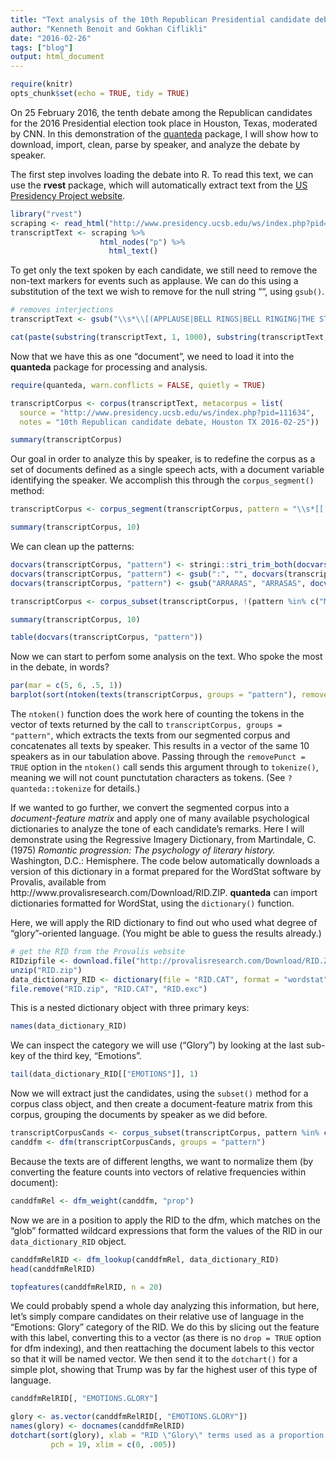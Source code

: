 ```yaml
---
title: "Text analysis of the 10th Republican Presidential candidate debate using R and the quanteda package"
author: "Kenneth Benoit and Gokhan Ciflikli"
date: "2016-02-26"
tags: ["blog"]
output: html_document
---
```


```r
require(knitr)
opts_chunk$set(echo = TRUE, tidy = TRUE)
```

On 25 February 2016, the tenth debate among the Republican candidates for the 2016 Presidential election took place in Houston, Texas, moderated by CNN. In this demonstration of the [quanteda](https://github.com/kbenoit/quanteda) package, I will show how to download, import, clean, parse by speaker, and analyze the debate by speaker.

The first step involves loading the debate into R.  To read this text, we can use the **rvest** package, which will automatically extract text from the [US Presidency Project website](http://www.presidency.ucsb.edu/ws/index.php?pid=111634).

```r
library("rvest")
scraping <- read_html("http://www.presidency.ucsb.edu/ws/index.php?pid=111634")
transcriptText <- scraping %>%
                    html_nodes("p") %>%
                      html_text()
```

To get only the text spoken by each candidate, we still need to remove the non-text markers for events such as applause. We can do this using a substitution of the text we wish to remove for the null string "", using `gsub()`.

```r
# removes interjections
transcriptText <- gsub("\\s*\\[(APPLAUSE|BELL RINGS|BELL RINGING|THE STAR-SPANGLED BANNER|COMMERCIAL BREAK|CROSSTALK|inaudible|LAUGHTER|CHEERING)\\]\\s*", "", ignore.case = TRUE, transcriptText)
```

```r
cat(paste(substring(transcriptText, 1, 1000), substring(transcriptText, 5001, 5655), collapse = "\n"))
```

Now that we have this as one "document", we need to load it into the **quanteda** package for processing and analysis.

```r
require(quanteda, warn.conflicts = FALSE, quietly = TRUE)
```

```r
transcriptCorpus <- corpus(transcriptText, metacorpus = list(
  source = "http://www.presidency.ucsb.edu/ws/index.php?pid=111634",
  notes = "10th Republican candidate debate, Houston TX 2016-02-25"))
```

```r
summary(transcriptCorpus)
```

Our goal in order to analyze this by speaker, is to redefine the corpus as a set of documents defined as a single speech acts, with a document variable identifying the speaker. We accomplish this through the `corpus_segment()` method:

```r
transcriptCorpus <- corpus_segment(transcriptCorpus, pattern = "\\s*[[:upper:]]+:\\s+", valuetype = "regex")
```

```r
summary(transcriptCorpus, 10)
```

We can clean up the patterns:

```r
docvars(transcriptCorpus, "pattern") <- stringi::stri_trim_both(docvars(transcriptCorpus, "pattern"))
docvars(transcriptCorpus, "pattern") <- gsub(":", "", docvars(transcriptCorpus, "pattern"))
docvars(transcriptCorpus, "pattern") <- gsub("ARRARAS", "ARRASAS", docvars(transcriptCorpus, "pattern"))
```

```r
transcriptCorpus <- corpus_subset(transcriptCorpus, !(pattern %in% c("MALE", "COOPER")))
```

```r
summary(transcriptCorpus, 10)
```

```r
table(docvars(transcriptCorpus, "pattern"))
```

Now we can start to perfom some analysis on the text. Who spoke the most in the debate, in words?

```r
par(mar = c(5, 6, .5, 1))
barplot(sort(ntoken(texts(transcriptCorpus, groups = "pattern"), removePunct = TRUE)), horiz = TRUE, las = 1, xlab = "Total Words Spoken")
```

The `ntoken()` function does the work here of counting the tokens in the vector of texts returned by the call to `transcriptCorpus, groups = "pattern"`, which extracts the texts from our segmented corpus and concatenates all texts by speaker. This results in a vector of the same 10 speakers as in our tabulation above. Passing through the `removePunct = TRUE` option in the `ntoken()` call sends this argument through to `tokenize()`, meaning we will not count punctutation characters as tokens. (See `?quanteda::tokenize` for details.)

If we wanted to go further, we convert the segmented corpus into a _document-feature matrix_ and apply one of many available psychological dictionaries to analyze the tone of each candidate’s remarks. Here I will demonstrate using the Regressive Imagery Dictionary, from Martindale, C. (1975) _Romantic progression: The psychology of literary history._ Washington, D.C.: Hemisphere. The code below automatically downloads a version of this dictionary in a format prepared for the WordStat software by Provalis, available from http://www.provalisresearch.com/Download/RID.ZIP. **quanteda** can import dictionaries formatted for WordStat, using the `dictionary()` function.

Here, we will apply the RID dictionary to find out who used what degree of “glory”-oriented language. (You might be able to guess the results already.)

```r
# get the RID from the Provalis website
RIDzipfile <- download.file("http://provalisresearch.com/Download/RID.ZIP", "RID.zip")
unzip("RID.zip")
data_dictionary_RID <- dictionary(file = "RID.CAT", format = "wordstat")
file.remove("RID.zip", "RID.CAT", "RID.exc")
```

This is a nested dictionary object with three primary keys:
```r
names(data_dictionary_RID)
```

We can inspect the category we will use ("Glory") by looking at the last sub-key of the third key, "Emotions".
```r
tail(data_dictionary_RID[["EMOTIONS"]], 1)
```

Now we will extract just the candidates, using the `subset()` method for a corpus class object, and then create a document-feature matrix from this corpus, grouping the documents by speaker as we did before.

```r
transcriptCorpusCands <- corpus_subset(transcriptCorpus, pattern %in% c("TRUMP", "CRUZ", "RUBIO", "KASICH", "CARSON"))
canddfm <- dfm(transcriptCorpusCands, groups = "pattern")
```

Because the texts are of different lengths, we want to normalize them (by converting the feature counts into vectors of relative frequencies within document):

```r
canddfmRel <- dfm_weight(canddfm, "prop")
```

Now we are in a position to apply the RID to the dfm, which matches on the “glob” formatted wildcard expressions that form the values of the RID in our `data_dictionary_RID` object.

```r
canddfmRelRID <- dfm_lookup(canddfmRel, data_dictionary_RID)
head(canddfmRelRID)
```

```r
topfeatures(canddfmRelRID, n = 20)
```

We could probably spend a whole day analyzing this information, but here, let’s simply compare candidates on their relative use of language in the “Emotions: Glory” category of the RID. We do this by slicing out the feature with this label, converting this to a vector (as there is no ```drop = TRUE``` option for dfm indexing), and then reattaching the document labels to this vector so that it will be named vector. We then send it to the ```dotchart()``` for a simple plot, showing that Trump was by far the highest user of this type of language.

```r
canddfmRelRID[, "EMOTIONS.GLORY"]
```

```r
glory <- as.vector(canddfmRelRID[, "EMOTIONS.GLORY"])
names(glory) <- docnames(canddfmRelRID)
dotchart(sort(glory), xlab = "RID \"Glory\" terms used as a proportion of all terms",
         pch = 19, xlim = c(0, .005))
```

